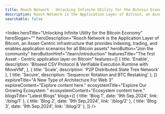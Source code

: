 ```yaml
---
title: Rooch Network - Unlocking Infinite Utility for the Bitcoin Economy
description: Rooch Network is the Application Layer of Bitcoin, an Asset-Centric infrastructure that provides indexing, trading, and enables application scenarios for all Bitcoin assets
searchable: false
---
```



<Index
  heroTitle="Unlocking Infinite Utility for the Bitcoin Economy"
  heroSlogan=""
  heroDescription="Rooch Network is the Application Layer of Bitcoin, an Asset-Centric infrastructure that provides indexing, trading, and enables application scenarios for all Bitcoin assets"
  heroButton="Join the community"
  heroButtonHref="/learn/introduction"
  featuresTitle="The first Asset -
Centric application layer on Bitcoin"
  features={[
    {
      title: 'Enable',
      description: 'Bitseed CSV Protocol & Verifiable Execution Runtime with MoveVM',
    },
    { title: 'Scale', description: 'P2P Distributed State Tree Network' },
    { title: 'Secure', description: 'Sequencer Rotation and BTC Restaking' },
  ]}
  exploreTitle="A New Type of Architecture For Web 3"
  exploreContent="Explore content here."
  ecosystemTitle="Explore Our Growing Ecosystem "
  ecosystemContent="Ecosystem content here."
  blogsTitle="Latest Blogs"
  blogs={[
    { title: 'Blog 1', date: '9th  Sep,2024', link: '/blog/1' },
    { title: 'Blog 2', date: '9th  Sep,2024', link: '/blog/2' },
    { title: 'Blog 3', date: '9th  Sep,2024', link: '/blog/3' },
  ]}
/>
